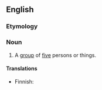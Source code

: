 ==English==

===Etymology===
{{suffix|five|some}}

===Noun===
{{en-noun}}

#A [[group]] of [[five]] persons or things.

====Translations====
{{trans-top|group of five}}
* Finnish: {{t-|fi|viisikko}}
{{trans-mid}}
{{trans-bottom}}